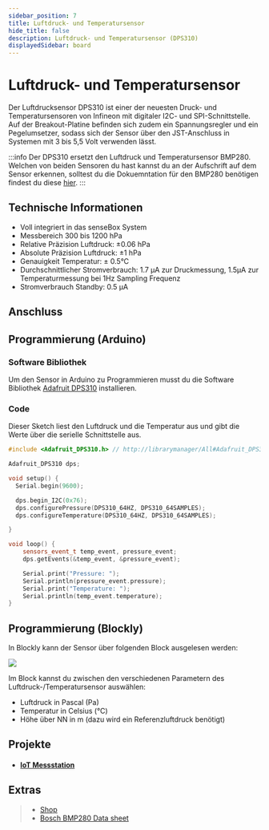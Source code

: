 ```yaml
---
sidebar_position: 7
title: Luftdruck- und Temperatursensor
hide_title: false
description: Luftdruck- und Temperatursensor (DPS310)
displayedSidebar: board
---
```



# Luftdruck- und Temperatursensor

Der Luftdrucksensor DPS310 ist einer der neuesten Druck- und Temperatursensoren von Infineon mit digitaler I2C- und SPI-Schnittstelle. Auf der Breakout-Platine befinden sich zudem ein Spannungsregler und ein Pegelumsetzer, sodass sich der Sensor über den JST-Anschluss in Systemen mit 3 bis 5,5 Volt verwenden lässt.

<ImageWithText
  src={pressureSensor}
  alt="Pressure Sensor"
  title="Luftdruck und Temperatursensor"
/>

:::info
Der DPS310 ersetzt den Luftdruck und Temperatursensor BMP280. Welchen von beiden Sensoren du hast kannst du an der Aufschrift auf dem Sensor erkennen, solltest du die Dokuemntation für den BMP280 benötigen findest du diese [hier](/docs/hardware/sensors/luftdruck-temperatur-bmp280).
:::

## Technische Informationen

- Voll integriert in das senseBox System
- Messbereich 300 bis 1200 hPa
- Relative Präzision Luftdruck: ±0.06 hPa
- Absolute Präzision Luftdruck: ±1 hPa
- Genauigkeit Temperatur: ± 0.5°C
- Durchschnittlicher Stromverbrauch: 1.7 μA zur Druckmessung, 1.5µA zur Temperaturmessung bei 1Hz Sampling Frequenz
- Stromverbrauch Standby: 0.5 μA

## Anschluss

<TutorialPorts port="i2c" />

## Programmierung (Arduino)

### Software Bibliothek

Um den Sensor in Arduino zu Programmieren musst du die Software Bibliothek [Adafruit DPS310](https://www.arduino.cc/reference/en/libraries/adafruit-dps310/) installieren.

### Code

Dieser Sketch liest den Luftdruck und die Temperatur aus und gibt die Werte über die serielle Schnittstelle aus.

```cpp
#include <Adafruit_DPS310.h> // http://librarymanager/All#Adafruit_DPS310

Adafruit_DPS310 dps;

void setup() {
  Serial.begin(9600);

  dps.begin_I2C(0x76);
  dps.configurePressure(DPS310_64HZ, DPS310_64SAMPLES);
  dps.configureTemperature(DPS310_64HZ, DPS310_64SAMPLES);

}

void loop() {
    sensors_event_t temp_event, pressure_event;
    dps.getEvents(&temp_event, &pressure_event);

    Serial.print("Pressure: ");
    Serial.println(pressure_event.pressure);
    Serial.print("Temperature: ");
    Serial.println(temp_event.temperature);
}
```

## Programmierung (Blockly)

In Blockly kann der Sensor über folgenden Block ausgelesen werden:

![](/img/hardware-bilder/luftdruck/block_luftdruck_temperatur.svg)

Im Block kannst du zwischen den verschiedenen Parametern des Luftdruck-/Temperatursensor auswählen:

- Luftdruck in Pascal (Pa)
- Temperatur in Celsius (°C)
- Höhe über NN in m (dazu wird ein Referenzluftdruck benötigt)

## Projekte

- #### [IoT Messstation](https://sensebox.de/projects/de/2024-01-10-iotmesstation_s2)

## Extras

> - [Shop](https://sensebox.kaufen/product/luftdruck-temperatur)
> - [Bosch BMP280 Data sheet](https://www.bosch-sensortec.com/media/boschsensortec/downloads/datasheets/bst-bmp280-ds001.pdf)
